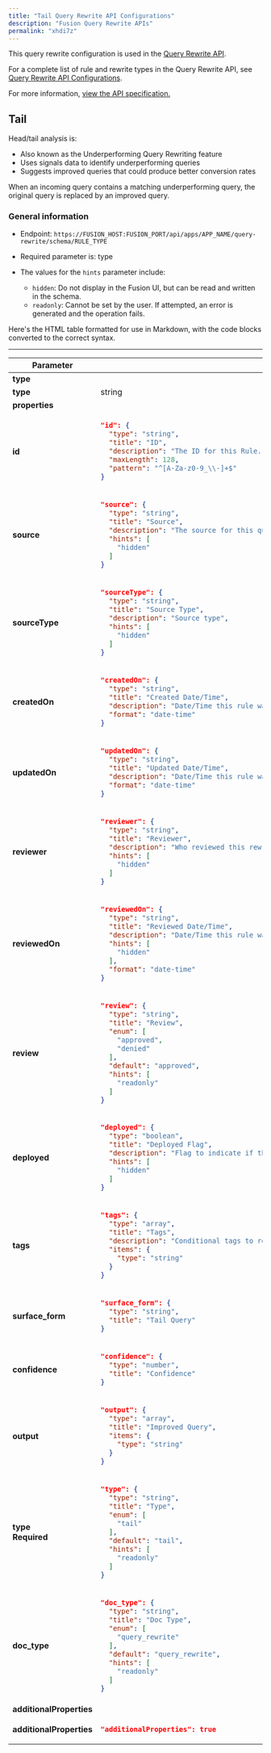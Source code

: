 ```yaml
---
title: "Tail Query Rewrite API Configurations"
description: "Fusion Query Rewrite APIs"
permalink: "xhdi7z"
---
```


This query rewrite configuration is used in the [Query Rewrite API](/fusion/5.9/547/query-rewrite-api).

For a complete list of rule and rewrite types in the Query Rewrite API, see [Query Rewrite API Configurations](/fusion/5.9/zwbf6z/query-rewrite-api-configurations).

For more information, [view the API specification.](?open-api=true)

## Tail

Head/tail analysis is:

* Also known as the Underperforming Query Rewriting feature
* Uses signals data to identify underperforming queries
* Suggests improved queries that could produce better conversion rates

When an incoming query contains a matching underperforming query, the original query is replaced by an improved query.

### General information

* Endpoint: `https://FUSION_HOST:FUSION_PORT/api/apps/APP_NAME/query-rewrite/schema/RULE_TYPE`
* Required parameter is: type
* The values for the `hints` parameter include:

  + `hidden`: Do not display in the Fusion UI, but can be read and written in the schema.
  + `readonly`: Cannot be set by the user. If attempted, an error is generated and the operation fails.

Here's the HTML table formatted for use in Markdown, with the code blocks converted to the correct syntax.

-----

<table>
<thead>
<tr>
<th>Parameter</th>
<th>Schema</th>
</tr>
</thead>
<tbody>
<tr>
<td colspan="2"><strong>type</strong></td>
</tr>
<tr>
<td><strong>type</strong></td>
<td>string</td>
</tr>
<tr>
<td colspan="2"><strong>properties</strong></td>
</tr>
<tr>
<td><strong>id</strong></td>
<td>

```json
"id": {
  "type": "string",
  "title": "ID",
  "description": "The ID for this Rule. Used in the API to reference this query rewrite rule. Allowed characters: a-z, A-Z, 0-9, dash (-) and underscore (_)",
  "maxLength": 128,
  "pattern": "^[A-Za-z0-9_\\-]+$"
}
```

  </td>
</tr>
<tr>
  <td><strong>source</strong></td>
  <td>

```json
"source": {
  "type": "string",
  "title": "Source",
  "description": "The source for this query rewrite rule, such as a Spark Job.",
  "hints": [
    "hidden"
  ]
}
```

  </td>
</tr>
<tr>
  <td><strong>sourceType</strong></td>
  <td>

```json
"sourceType": {
  "type": "string",
  "title": "Source Type",
  "description": "Source type",
  "hints": [
    "hidden"
  ]
}
```

  </td>
</tr>
<tr>
  <td><strong>createdOn</strong></td>
  <td>

```json
"createdOn": {
  "type": "string",
  "title": "Created Date/Time",
  "description": "Date/Time this rule was created.",
  "format": "date-time"
}
```

  </td>
</tr>
<tr>
  <td><strong>updatedOn</strong></td>
  <td>

```json
"updatedOn": {
  "type": "string",
  "title": "Updated Date/Time",
  "description": "Date/Time this rule was last updated.",
  "format": "date-time"
}
```

  </td>
</tr>
<tr>
  <td><strong>reviewer</strong></td>
  <td>

```json
"reviewer": {
  "type": "string",
  "title": "Reviewer",
  "description": "Who reviewed this rewrite rule.",
  "hints": [
    "hidden"
  ]
}
```

  </td>
</tr>
<tr>
  <td><strong>reviewedOn</strong></td>
  <td>

```json
"reviewedOn": {
  "type": "string",
  "title": "Reviewed Date/Time",
  "description": "Date/Time this rule was last reviewed.",
  "hints": [
    "hidden"
  ],
  "format": "date-time"
}
```

  </td>
</tr>
<tr>
  <td><strong>review</strong></td>
  <td>

```json
"review": {
  "type": "string",
  "title": "Review",
  "enum": [
    "approved",
    "denied"
  ],
  "default": "approved",
  "hints": [
    "readonly"
  ]
}
```

  </td>
</tr>
<tr>
  <td><strong>deployed</strong></td>
  <td>

```json
"deployed": {
  "type": "boolean",
  "title": "Deployed Flag",
  "description": "Flag to indicate if this rewrite rule has been deployed.",
  "hints": [
    "hidden"
  ]
}
```

  </td>
</tr>
<tr>
  <td><strong>tags</strong></td>
  <td>

```json
"tags": {
  "type": "array",
  "title": "Tags",
  "description": "Conditional tags to restrict the triggering of this query rewrite rule.",
  "items": {
    "type": "string"
  }
}
```

  </td>
</tr>
<tr>
  <td><strong>surface_form</strong></td>
  <td>

```json
"surface_form": {
  "type": "string",
  "title": "Tail Query"
}
```

  </td>
</tr>
<tr>
  <td><strong>confidence</strong></td>
  <td>

```json
"confidence": {
  "type": "number",
  "title": "Confidence"
}
```

  </td>
</tr>
<tr>
  <td><strong>output</strong></td>
  <td>

```json
"output": {
  "type": "array",
  "title": "Improved Query",
  "items": {
    "type": "string"
  }
}
```

  </td>
</tr>
<tr>
  <td><strong>type</strong><br/><strong>Required</strong></td>
  <td>

```json
"type": {
  "type": "string",
  "title": "Type",
  "enum": [
    "tail"
  ],
  "default": "tail",
  "hints": [
    "readonly"
  ]
}
```

  </td>
</tr>
<tr>
  <td><strong>doc_type</strong></td>
  <td>

```json
"doc_type": {
  "type": "string",
  "title": "Doc Type",
  "enum": [
    "query_rewrite"
  ],
  "default": "query_rewrite",
  "hints": [
    "readonly"
  ]
}
```

  </td>
</tr>
 <tr>
  <td colspan="2"><strong>additionalProperties</strong></td>
</tr>
<tr>
  <td><strong>additionalProperties</strong></td>
  <td>

```json
"additionalProperties": true
```

  </td>
</tr>

</tbody>
</table>